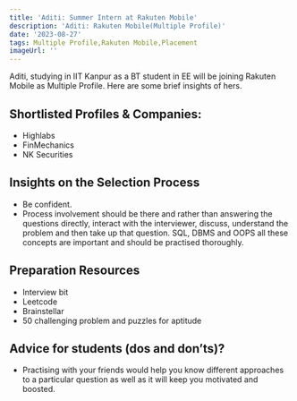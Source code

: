 ```yaml
---
title: 'Aditi: Summer Intern at Rakuten Mobile'
description: 'Aditi: Rakuten Mobile(Multiple Profile)'
date: '2023-08-27'
tags: Multiple Profile,Rakuten Mobile,Placement
imageUrl: ''
---
```


Aditi, studying in IIT Kanpur as a BT student in EE will be joining Rakuten Mobile as Multiple Profile. Here are some brief insights of hers.

## Shortlisted Profiles & Companies:
- Highlabs
- FinMechanics
- NK Securities

## Insights on the Selection Process
- Be confident.
- Process involvement should be there and rather than answering the questions
directly, interact with the interviewer, discuss, understand the problem and then take up that
question. SQL, DBMS and OOPS all these concepts are important and should be practised
thoroughly.

##  Preparation Resources
- Interview bit
- Leetcode
- Brainstellar
- 50 challenging problem
and puzzles for aptitude

## Advice for students (dos and don’ts)? 
- Practising with your friends would help you know different approaches to a particular question as well as it will keep you motivated and boosted.

